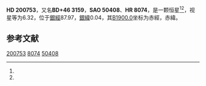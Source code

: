 {{Starbox begin
| name = HD 200753
}}
{{Starbox observe
| epoch = [[J2000.0|J2000.0]]
| constell = {{星座名待查}}<ref name=SIMBAD>{{cite web
 | url=http://simbad.u-strasbg.fr/simbad/sim-id?Ident=HR+8074
 | title=Pulsating variable Star
 | publisher=Centre de Données astronomiques de Strasbourg
 | work=SIMBAD
 | accessdate=2012-07-13
 | archive-date=2019-07-28
 | archive-url=https://web.archive.org/web/20190728142544/http://simbad.u-strasbg.fr/simbad/sim-id%3FIdent%3DHR%2B8074
 | dead-url=no
 }}</ref><ref name=DATA>{{cite web
 | url=http://vizier.u-strasbg.fr/viz-bin/VizieR-5?-out.add=.&-source=5050&-corr=PK=HR&-out.max=9999&HR=8074
 | title=VizieR Detailed Page
 | accessdate=2012-07-13
 | archive-date=2016-03-04
 | archive-url=https://web.archive.org/web/20160304200617/http://vizier.u-strasbg.fr/viz-bin/VizieR-5?-out.add=.&-source=5050&-corr=PK=HR&-out.max=9999&HR=8074
 | dead-url=no
 }}</ref>
| 星官 = 
| ra = {{RA|21|3|43.3}}<ref name=SIMBAD /><ref name=DATA />
| dec = {{DEC|+46|51|43}}<ref name=SIMBAD /><ref name=DATA />
| appmag_v = 6.32<ref name=SIMBAD /><ref name=DATA />
}}
{{Starbox character
| class = F0IVn<ref name=SIMBAD /><ref name=DATA />
| b-v = 0.25<ref name=SIMBAD /><ref name=DATA />
| u-b = <ref name=SIMBAD /><ref name=DATA />
| r-i = <ref name=SIMBAD /><ref name=DATA />
| variable = 
}}
{{Starbox astrometry
| radial_v = 
| prop_mo_ra = -15
| parallax = 
| p_error = 
}}
{{Starbox catalog
| names =BD+46 3159，[[SAO星表|SAO]] 50408，[[HD星表|HD]] 200753，[[HR星表|HR]] 8074}}
{{Starbox reference |Simbad=HR+8074}}
{{Starbox end}}

'''HD 200753'''，又名'''BD+46 3159'''，'''SAO 50408'''、'''HR 8074'''，是一颗恒星<ref name=SIMBAD /><ref name=DATA />，视星等为6.32，位于[[銀道座標系|銀經]]87.97，[[銀道座標系|銀緯]]0.04，其[[B1900.0|B1900.0]]坐标为赤經{{RA|21|0|15.7}}，赤緯{{DEC|+46|0.04|4}}。

== 参考文献 ==
{{reflist}}

{{star-stub}}

[[Category:HD和HDE天體|200753]]
[[Category:HR天體|8074]]
[[Category:SAO天體|50408]]
